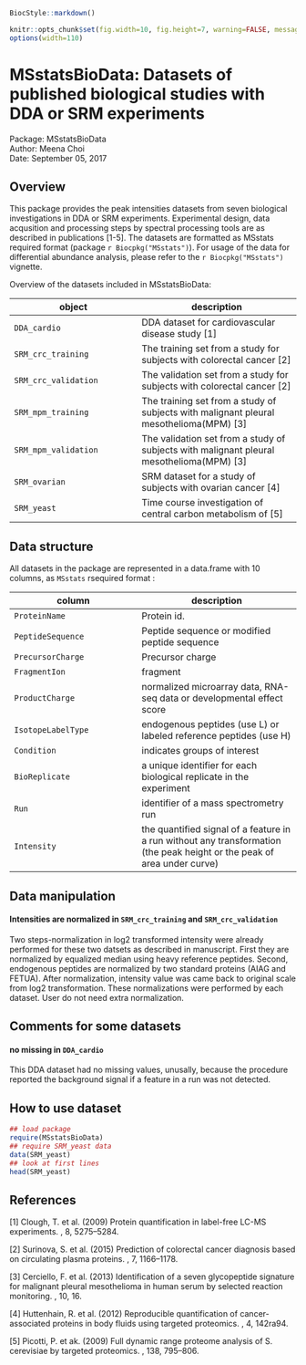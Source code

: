 
```r
BiocStyle::markdown()
```
```r
knitr::opts_chunk$set(fig.width=10, fig.height=7, warning=FALSE, message=FALSE)
options(width=110)
```

<!--
%\VignetteIndexEntry{MSstatsBioData: Datasets of published biological studies with DDA or SRM experiments}
%\VignetteEngine{knitr::knitr}
-->

# MSstatsBioData: Datasets of published biological studies with DDA or SRM experiments

Package: MSstatsBioData   
Author: Meena Choi   
Date: September 05, 2017   

## Overview
This package provides the peak intensities datasets from seven biological investigations in DDA or SRM experiments. Experimental design, data acqusition and processing steps by spectral processing tools are as described in publications [1-5]. The datasets are formatted as MSstats required format (package `r Biocpkg("MSstats")`). For usage of the data for differential abundance analysis, please refer to the `r Biocpkg("MSstats")` vignette.

Overview of the datasets included in MSstatsBioData:

object | description
-------- | ----------
`DDA_cardio` | DDA dataset for cardiovascular disease study [1]
`SRM_crc_training` | The training set from a study for subjects with colorectal cancer [2]
`SRM_crc_validation` | The validation set from a study for subjects with colorectal cancer [2]
`SRM_mpm_training` | The training set from a study of subjects with malignant pleural mesothelioma(MPM) [3]
`SRM_mpm_validation` | The validation set from a study of subjects with malignant pleural mesothelioma(MPM) [3]
`SRM_ovarian` | SRM dataset for a study of subjects with ovarian cancer [4]
`SRM_yeast` | Time course investigation of central carbon metabolism of \emph{S. cerevisiae} [5]


## Data structure
All datasets in the package are represented in a data.frame with 10 columns, as `MSstats` rsequired format : 

column | description
-------- | ----------
`ProteinName` | Protein id.
`PeptideSequence` | Peptide sequence or modified peptide sequence
`PrecursorCharge` | Precursor charge
`FragmentIon` | fragment
`ProductCharge` | normalized microarray data, RNA-seq data or developmental effect score 
`IsotopeLabelType` | endogenous peptides (use L) or labeled reference peptides (use H)
`Condition` | indicates groups of interest
`BioReplicate` | a unique identifier for each biological replicate in the experiment
`Run` | identifier of a mass spectrometry run
`Intensity` | the quantified signal of a feature in a run without any transformation (the peak height or the peak of area under curve)


## Data manipulation 

#### Intensities are normalized in `SRM_crc_training` and `SRM_crc_validation` 
Two steps-normalization in log2 transformed intensity were already performed for these two datsets as described in manuscript. First they are normalized by equalized median using heavy reference peptides. Second, endogenous peptides are normalized by two standard proteins (AIAG and FETUA). After normalization, intensity value was came back to original scale from log2 transformation. These normalizations were performed by each dataset. User do not need extra normalization.


## Comments for some datasets

#### no missing in `DDA_cardio`
This DDA dataset had no missing values, unusally, because the procedure reported the background signal if a feature in a run was not detected.


## How to use dataset

```r
## load package
require(MSstatsBioData)
## require SRM_yeast data
data(SRM_yeast)
## look at first lines
head(SRM_yeast)
```


## References

[1] Clough, T. et al. (2009) Protein quantification in label-free LC-MS experiments. \emph{J. Proteome Res.}, 8, 5275–5284.

[2] Surinova, S. et al. (2015) Prediction of colorectal cancer diagnosis based on circulating plasma proteins. \emph{EMBO Mol. Med.}, 7, 1166–1178.

[3] Cerciello, F. et al. (2013) Identification of a seven glycopeptide signature for malignant pleural mesothelioma in human serum by selected reaction monitoring. \emph{Clin. Proteomics}, 10, 16.

[4] Huttenhain, R. et al. (2012) Reproducible quantification of cancer-associated proteins in body fluids using targeted proteomics. \emph{Sci. Tansl. Med.}, 4, 142ra94.

[5] Picotti, P. et ak. (2009) Full dynamic range proteome analysis of S. cerevisiae by targeted proteomics. \emph{Cell}, 138, 795–806.
